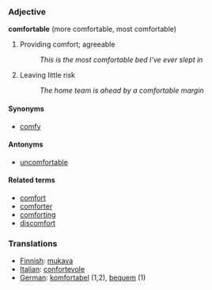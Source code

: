 ===Adjective===
'''comfortable''' (more comfortable, most comfortable)

# Providing comfort; agreeable
#: ''This is the most comfortable bed I've ever slept in''
# Leaving little risk
#: ''The home team is ahead by a comfortable margin''

====Synonyms====
*[[comfy]]

====Antonyms====
*[[uncomfortable]]

====Related terms====
*[[comfort]]
*[[comforter]]
*[[comforting]]
*[[discomfort]]


===Translations===
*[[Finnish]]: [[mukava]]
*[[Italian]]: [[confortevole]]
*[[German]]: [[komfortabel]] (1,2), [[bequem]] (1)